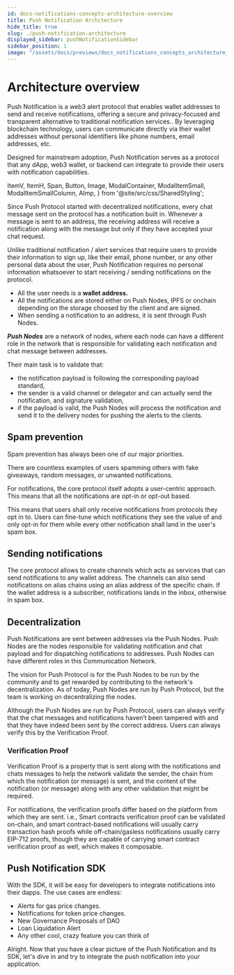 ```yaml
---
id: docs-notifications-concepts-architecture-overview
title: Push Notification Architecture
hide_title: true
slug: ./push-notification-architecture
displayed_sidebar: pushNotificationSidebar
sidebar_position: 1
image: "/assets/docs/previews/docs_notifications_concepts_architecture_overview--push_notification_architecture.png"
---
```


# Architecture overview

Push Notification is a web3 alert protocol that enables wallet addresses to send and receive notifications, offering a secure and privacy-focused and transparent alternative to traditional notification services.. By leveraging blockchain technology, users can communicate directly via their wallet addresses without personal identifiers like phone numbers, email addresses, etc.

Designed for mainstream adoption, Push Notification serves as a protocol that any dApp, web3 wallet, or backend can integrate to provide their users with notification capabilities.

<head>
  <title>
    {'Architecture Overview | Push Notifications | Push Documentation'}
  </title>
</head>

  ItemV,
  ItemH,
  Span,
  Button,
  Image,
  ModalContainer,
  ModalItemSmall,
  ModalItemSmallColumn,
  AImp,
} from '@site/src/css/SharedStyling';

Since Push Protocol started with decentralized notifications, every chat message sent on the protocol has a notification built in. Whenever a message is sent to an address, the receiving address will receive a notification along with the message but only if they have accepted your chat request.

Unlike traditional notification / alert services that require users to provide their information to sign up, like their email, phone number, or any other personal data about the user, Push Notification requires no personal information whatsoever to start receiving / sending notifications on the protocol.&#x20;

- All the user needs is a **wallet address.**
- All the notifications are stored either on Push Nodes, IPFS or onchain depending on the storage choosed by the client and are signed.
- When sending a notification to an address, it is sent through Push Nodes.&#x20;

_**Push Nodes**_ are a network of nodes, where each node can have a different role in the network that is responsible for validating each notification and chat message between addresses.&#x20;

Their main task is to validate that:

- &#x20;the notification payload is following the corresponding payload standard,
- the sender is a valid channel or delegator and can actually send the notification, and signature validation,
- if the payload is valid, the Push Nodes will process the notification and send it to the delivery nodes for pushing the alerts to the clients.

## Spam prevention

Spam prevention has always been one of our major priorities.&#x20;

There are countless examples of users spamming others with fake giveaways, random messages, or unwanted notifications.

For notifications, the core protocol itself adopts a user-centric approach. This means that all the notifications are opt-in or opt-out based.&#x20;

This means that users shall only receive notifications from protocols they opt in to. Users can fine-tune which notifications they see the value of and only opt-in for them while every other notification shall land in the user's spam box.&#x20;

## Sending notifications

The core protocol allows to create channels which acts as services that can send notifications to any wallet address.
The channels can also send notifications on alias chains using an alias address of the specific chain.
If the wallet address is a subscriber, notifications lands in the inbox, otherwise in spam box.

## Decentralization

Push Notifications are sent between addresses via the Push Nodes. Push Nodes are the nodes responsible for validating notification and chat payload and for dispatching notifications to addresses. Push Nodes can have different roles in this Communication Network.

The vision for Push Protocol is for the Push Nodes to be run by the community and to get rewarded by contributing to the network's decentralization. As of today, Push Nodes are run by Push Protocol, but the team is working on decentralizing the nodes.

Although the Push Nodes are run by Push Protocol, users can always verify that the chat messages and notifications haven’t been tampered with and that they have indeed been sent by the correct address. Users can always verify this by the Verification Proof.

### Verification Proof

Verification Proof is a property that is sent along with the notifications and chats messages to help the network validate the sender, the chain from which the notification (or message) is sent, and the content of the notification (or message) along with any other validation that might be required.

For notifications, the verification proofs differ based on the platform from which they are sent. i.e., Smart contracts verification proof can be validated on-chain, and smart contract-based notifications will usually carry transaction hash proofs while off-chain/gasless notifications usually carry EIP-712 proofs, though they are capable of carrying smart contract verification proof as well, which makes it composable.

## Push Notification SDK

With the SDK, it will be easy for developers to integrate notifications into their dapps. The use cases are endless:

- Alerts for gas price changes.
- Notifications for token price changes.
- New Governance Proposals of DAO
- Loan Liquidation Alert
- Any other cool, crazy feature you can think of

Alright. Now that you have a clear picture of the Push Notification and its SDK, let's dive in and try to integrate the push notification into your application.
